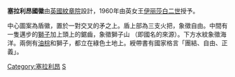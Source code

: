 {{Infobox coat of arms
|name             = 塞拉利昂共和国国徽
|image            = Coat of arms of Sierra Leone.svg
|image_width      = 300
|middle           = Badge of Sierra Leone (1889-1914).svg
|middle_width     = 200
|middle_caption   = 
|lesser           = 
|lesser_alt       = 
|lesser_width     = 
|lesser_caption   = 
|armiger          = {{flag|Sierra Leone}}
|year_adopted     = 1960年
|crest            = 
|torse            = 
|shield           = 
|supporters       = 
|compartment      =
|motto            = '''UNITY, FREEDOM, JUSTICE'''<br>國家格言「團結、自由、正義」
|other_elements   = 
|earlier_versions = 
|use              = 
}}

'''塞拉利昂國徽'''由[[英國紋章院|英國紋章院]]設計，1960年由英女王[[伊丽莎白二世|伊丽莎白二世]]授予。

中心圖案為盾徽，置於一對交叉的矛之上。盾上部為三支火把，象徵自由。中間有一隻邁步的[[獅子|獅子]]加上頭上的鋸齒，象徵獅子山 （即國名的來源）。下方水紋象徵海洋。兩側有[[油棕|油棕]]和獅子，都立在綠色土地上。綬帶書有國家格言「團結、自由、正義」。

{{非洲题目|国徽}}

[[Category:塞拉利昂|Category:塞拉利昂]]
[[Category:國徽|S]]